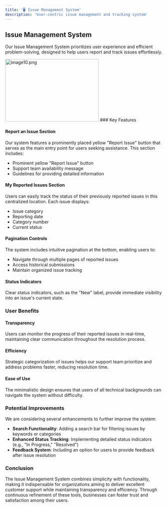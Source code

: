 ```yaml
---
title: '🖥️ Issue Management System'
description: 'User-centric issue management and tracking system'
---
```


## Issue Management System

Our Issue Management System prioritizes user experience and efficient problem-solving, designed to help users report and track issues effortlessly.
 <Frame>
<img src="/images/images docs/image10.png" alt="image10.png" 
         width="300"
       height="200" />
</Frame>
### Key Features

#### Report an Issue Section

Our system features a prominently placed yellow "Report Issue" button that serves as the main entry point for users seeking assistance. This section includes:
- Prominent yellow "Report Issue" button
- Support team availability message
- Guidelines for providing detailed information

#### My Reported Issues Section

Users can easily track the status of their previously reported issues in this centralized location. Each issue displays:
- Issue category
- Reporting date
- Category number
- Current status

#### Pagination Controls

The system includes intuitive pagination at the bottom, enabling users to:
- Navigate through multiple pages of reported issues
- Access historical submissions
- Maintain organized issue tracking

#### Status Indicators

Clear status indicators, such as the "New" label, provide immediate visibility into an issue's current state.

### User Benefits

#### Transparency
Users can monitor the progress of their reported issues in real-time, maintaining clear communication throughout the resolution process.

#### Efficiency
Strategic categorization of issues helps our support team prioritize and address problems faster, reducing resolution time.

#### Ease of Use
The minimalistic design ensures that users of all technical backgrounds can navigate the system without difficulty.

### Potential Improvements

We are considering several enhancements to further improve the system:

- **Search Functionality**: Adding a search bar for filtering issues by keywords or categories
- **Enhanced Status Tracking**: Implementing detailed status indicators (e.g., "In Progress," "Resolved")
- **Feedback System**: Including an option for users to provide feedback after issue resolution

### Conclusion

The Issue Management System combines simplicity with functionality, making it indispensable for organizations aiming to deliver excellent customer support while maintaining transparency and efficiency. Through continuous refinement of these tools, businesses can foster trust and satisfaction among their users.